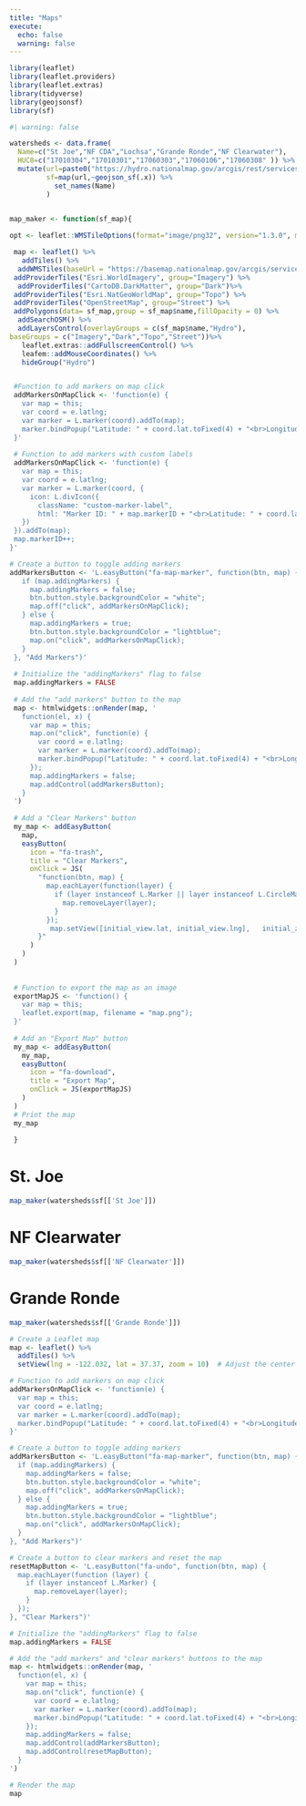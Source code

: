 ```yaml
---
title: "Maps"
execute: 
  echo: false
  warning: false
---
```


```r
library(leaflet)
library(leaflet.providers)
library(leaflet.extras)
library(tidyverse)
library(geojsonsf)
library(sf)
```

```r
#| warning: false

watersheds <- data.frame(
  Name=c("St Joe","NF CDA","Lochsa","Grande Ronde","NF Clearwater"),
  HUC8=c("17010304","17010301","17060303","17060106","17060308" )) %>%
  mutate(url=paste0("https://hydro.nationalmap.gov/arcgis/rest/services/wbd/MapServer/4/query?where=HUC8+%3D+%27",HUC8,"%27+&text=&objectIds=&time=&geometry=&geometryType=esriGeometryPolygon&inSR=&spatialRel=esriSpatialRelContains&distance=&units=esriSRUnit_Foot&relationParam=&outFields=&returnGeometry=true&returnTrueCurves=false&maxAllowableOffset=&geometryPrecision=&outSR=&havingClause=&returnIdsOnly=false&returnCountOnly=false&orderByFields=&groupByFieldsForStatistics=&outStatistics=&returnZ=false&returnM=false&gdbVersion=&historicMoment=&returnDistinctValues=false&resultOffset=&resultRecordCount=&returnExtentOnly=false&datumTransformation=&parameterValues=&rangeValues=&quantizationParameters=&featureEncoding=esriDefault&f=geojson"),
         sf=map(url,~geojson_sf(.x)) %>% 
           set_names(Name)
         )


map_maker <- function(sf_map){
  
opt <- leaflet::WMSTileOptions(format="image/png32", version="1.3.0", minZoom=3, maxZoom=16,transparent = TRUE)

 map <- leaflet() %>%
   addTiles() %>%
  addWMSTiles(baseUrl = "https://basemap.nationalmap.gov/arcgis/services/USGSHydroCached/MapServer/WMSServer?",layers="0",options = opt,group="Hydro") %>%
 addProviderTiles("Esri.WorldImagery", group="Imagery") %>%
  addProviderTiles("CartoDB.DarkMatter", group="Dark")%>%
 addProviderTiles("Esri.NatGeoWorldMap", group="Topo") %>%
 addProviderTiles("OpenStreetMap", group="Street") %>%
 addPolygons(data= sf_map,group = sf_map$name,fillOpacity = 0) %>%
  addSearchOSM() %>%
  addLayersControl(overlayGroups = c(sf_map$name,"Hydro"),
baseGroups = c("Imagery","Dark","Topo","Street"))%>%
   leaflet.extras::addFullscreenControl() %>%
   leafem::addMouseCoordinates() %>% 
   hideGroup("Hydro") 


 #Function to add markers on map click
 addMarkersOnMapClick <- 'function(e) {
   var map = this;
   var coord = e.latlng;
   var marker = L.marker(coord).addTo(map);
   marker.bindPopup("Latitude: " + coord.lat.toFixed(4) + "<br>Longitude: " + coord.lng.toFixed(4)).openPopup();
 }'
  
 # Function to add markers with custom labels
 addMarkersOnMapClick <- 'function(e) {
   var map = this;
   var coord = e.latlng;
   var marker = L.marker(coord, {
     icon: L.divIcon({
       className: "custom-marker-label",
       html: "Marker ID: " + map.markerID + "<br>Latitude: " + coord.lat.toFixed(4) + "<br>Longitude: " + coord.lng.toFixed(4)
   })
 }).addTo(map);
 map.markerID++;
}'

# Create a button to toggle adding markers
addMarkersButton <- 'L.easyButton("fa-map-marker", function(btn, map) {
   if (map.addingMarkers) {
     map.addingMarkers = false;
     btn.button.style.backgroundColor = "white";
     map.off("click", addMarkersOnMapClick);
   } else {
     map.addingMarkers = true;
     btn.button.style.backgroundColor = "lightblue";
     map.on("click", addMarkersOnMapClick);
   }
 }, "Add Markers")'
 
 # Initialize the "addingMarkers" flag to false
 map.addingMarkers = FALSE
 
 # Add the "add markers" button to the map
 map <- htmlwidgets::onRender(map, '
   function(el, x) {
     var map = this;
     map.on("click", function(e) {
       var coord = e.latlng;
       var marker = L.marker(coord).addTo(map);
       marker.bindPopup("Latitude: " + coord.lat.toFixed(4) + "<br>Longitude: " + coord.lng.toFixed(4)).openPopup();
     });
     map.addingMarkers = false;
     map.addControl(addMarkersButton);
   }
 ')
    
 # Add a "Clear Markers" button
 my_map <- addEasyButton(
   map,
   easyButton(
     icon = "fa-trash",
     title = "Clear Markers",
     onClick = JS(
       "function(btn, map) {
         map.eachLayer(function(layer) {
           if (layer instanceof L.Marker || layer instanceof L.CircleMarker) {
             map.removeLayer(layer);
           }
         });
          map.setView([initial_view.lat, initial_view.lng],   initial_zoom);
       }"
     )
   )
 )
 
 
 # Function to export the map as an image
 exportMapJS <- 'function() {
   var map = this;
   leaflet.export(map, filename = "map.png");
 }'
 
 # Add an "Export Map" button
 my_map <- addEasyButton(
   my_map,
   easyButton(
     icon = "fa-download",
     title = "Export Map",
     onClick = JS(exportMapJS)
   )
 )
 # Print the map
 my_map
 
 }

```

# St. Joe

```r
map_maker(watersheds$sf[['St Joe']])

```

# NF Clearwater

```r
map_maker(watersheds$sf[['NF Clearwater']])
```

# Grande Ronde

```r
map_maker(watersheds$sf[['Grande Ronde']])

```

```r


# Create a Leaflet map
map <- leaflet() %>%
  addTiles() %>%
  setView(lng = -122.032, lat = 37.37, zoom = 10)  # Adjust the center and zoom as needed

# Function to add markers on map click
addMarkersOnMapClick <- 'function(e) {
  var map = this;
  var coord = e.latlng;
  var marker = L.marker(coord).addTo(map);
  marker.bindPopup("Latitude: " + coord.lat.toFixed(4) + "<br>Longitude: " + coord.lng.toFixed(4)).openPopup();
}'

# Create a button to toggle adding markers
addMarkersButton <- 'L.easyButton("fa-map-marker", function(btn, map) {
  if (map.addingMarkers) {
    map.addingMarkers = false;
    btn.button.style.backgroundColor = "white";
    map.off("click", addMarkersOnMapClick);
  } else {
    map.addingMarkers = true;
    btn.button.style.backgroundColor = "lightblue";
    map.on("click", addMarkersOnMapClick);
  }
}, "Add Markers")'

# Create a button to clear markers and reset the map
resetMapButton <- 'L.easyButton("fa-undo", function(btn, map) {
  map.eachLayer(function (layer) {
    if (layer instanceof L.Marker) {
      map.removeLayer(layer);
    }
  });
}, "Clear Markers")'

# Initialize the "addingMarkers" flag to false
map.addingMarkers = FALSE

# Add the "add markers" and "clear markers" buttons to the map
map <- htmlwidgets::onRender(map, '
  function(el, x) {
    var map = this;
    map.on("click", function(e) {
      var coord = e.latlng;
      var marker = L.marker(coord).addTo(map);
      marker.bindPopup("Latitude: " + coord.lat.toFixed(4) + "<br>Longitude: " + coord.lng.toFixed(4)).openPopup();
    });
    map.addingMarkers = false;
    map.addControl(addMarkersButton);
    map.addControl(resetMapButton);
  }
')

# Render the map
map

```
